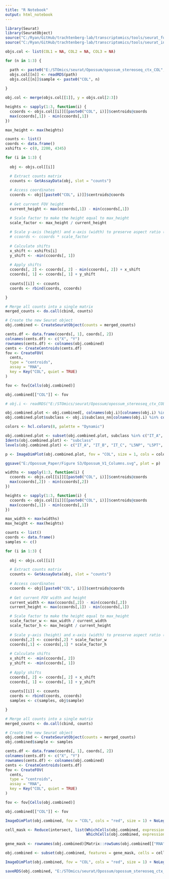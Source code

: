 ```yaml
---
title: "R Notebook"
output: html_notebook
---
```


```r

library(Seurat)
library(SeuratObject)
source("C:/Ryan/GitHub/trachtenberg-lab/transcriptomics/tools/seurat_functions.R")
source("C:/Ryan/GitHub/trachtenberg-lab/transcriptomics/tools/seurat_integration_functions.R")

objs.col <- list(COL1 = NA, COL2 = NA, COL3 = NA)

for (n in 1:3) {

  path <- paste0("E:/STOmics/seurat/Opossum/opossum_stereoseq_ctx_COL", n, "_EXT.rds")
  objs.col[[n]] <- readRDS(path)
  objs.col[[n]]$sample <- paste0("COL", n)
  
}

```


```r

obj.col <- merge(objs.col[[1]], y = objs.col[2:3])

```


```r

heights <- sapply(1:3, function(i) {
  ccoords <- objs.col[[i]][[paste0("COL", i)]]$centroids@coords
  max(ccoords[,1]) - min(ccoords[,1])
})

max_height <- max(heights)

counts <- list()
coords <- data.frame()
xshifts <- c(0, 2200, 4345)

for (i in 1:3) {
  
  obj <- objs.col[[i]]

  # Extract counts matrix
  ccounts <- GetAssayData(obj, slot = "counts")
  
  # Access coordinates
  ccoords <- obj[[paste0("COL", i)]]$centroids@coords
  
  # Get current FOV height
  current_height <- max(ccoords[,1]) - min(ccoords[,1])

  # Scale factor to make the height equal to max_height
  scale_factor <- max_height / current_height
  
  # Scale y-axis (height) and x-axis (width) to preserve aspect ratio (optional)
  # ccoords <- ccoords * scale_factor
  
  # Calculate shifts
  x_shift <- xshifts[i]
  y_shift <- -min(ccoords[, 1])
  
  # Apply shifts
  ccoords[, 2] <- ccoords[, 2] - min(ccoords[, 2]) + x_shift
  ccoords[, 1] <- ccoords[, 1] + y_shift
  
  counts[[i]] <- ccounts
  coords <- rbind(coords, ccoords)

}

# Merge all counts into a single matrix
merged_counts <- do.call(cbind, counts)

# Create the new Seurat object
obj.combined <- CreateSeuratObject(counts = merged_counts)

cents.df <- data.frame(coords[, 1], coords[, 2])
colnames(cents.df) <- c("X", "Y")
rownames(cents.df) <- colnames(obj.combined)
cents <- CreateCentroids(cents.df)
fov <- CreateFOV(
  cents, 
  type = "centroids",
  assay = "RNA",
  key = Key("COL", quiet = TRUE)
)

fov <- fov[Cells(obj.combined)]

obj.combined[["COL"]] <- fov

# obj.i <- readRDS("E:/STOmics/seurat/Opossum/opossum_stereoseq_ctx_COLs_EXT_integrated.rds")

```


```r

obj.combined.plot <- obj.combined[, colnames(obj.i)[colnames(obj.i) %in% colnames(obj.combined)]]
obj.combined.plot$subclass <- obj.i$subclass_nn[colnames(obj.i) %in% colnames(obj.combined)]

colors <- hcl.colors(8, palette = "Dynamic")

obj.combined.plot <- subset(obj.combined.plot, subclass %in% c("IT_A", "IT_B", "IT_C", "IT_D", "L5NP", "L5PT", "L6CT", "L6b"))
Idents(obj.combined.plot) <- "subclass"
levels(obj.combined.plot) <- c("IT_A", "IT_B", "IT_C", "L5NP", "L5PT", "IT_D", "L6CT", "L6b")

p <- ImageDimPlot(obj.combined.plot, fov = "COL", size = 1, cols = colors) + NoLegend()

ggsave("E:/Opossum_Paper/Figure S3/Opossum_V1_Columns.svg", plot = p)

```


```r

widths <- sapply(1:3, function(i) {
  ccoords <- objs.col[[i]][[paste0("COL", i)]]$centroids@coords
  max(ccoords[,2]) - min(ccoords[,2])
})

heights <- sapply(1:3, function(i) {
  ccoords <- objs.col[[i]][[paste0("COL", i)]]$centroids@coords
  max(ccoords[,1]) - min(ccoords[,1])
})

max_width <- max(widths)
max_height <- max(heights)

counts <- list()
coords <- data.frame()
samples <- c()

for (i in 1:3) {
  
  obj <- objs.col[[i]]

  # Extract counts matrix
  ccounts <- GetAssayData(obj, slot = "counts")
  
  # Access coordinates
  ccoords <- obj[[paste0("COL", i)]]$centroids@coords
  
  # Get current FOV width and height
  current_width <- max(ccoords[,2]) - min(ccoords[,2])
  current_height <- max(ccoords[,1]) - min(ccoords[,1])

  # Scale factor to make the height equal to max_height
  scale_factor_w <- max_width / current_width
  scale_factor_h <- max_height / current_height
  
  # Scale y-axis (height) and x-axis (width) to preserve aspect ratio (optional)
  ccoords[,2] <- ccoords[,2] * scale_factor_w
  ccoords[,1] <- ccoords[,1] * scale_factor_h
  
  # Calculate shifts
  x_shift <- -min(ccoords[, 2])
  y_shift <- -min(ccoords[, 1])
  
  # Apply shifts
  ccoords[, 2] <- ccoords[, 2] + x_shift
  ccoords[, 1] <- ccoords[, 1] + y_shift
  
  counts[[i]] <- ccounts
  coords <- rbind(coords, ccoords)
  samples <- c(samples, obj$sample)

}

# Merge all counts into a single matrix
merged_counts <- do.call(cbind, counts)

# Create the new Seurat object
obj.combined <- CreateSeuratObject(counts = merged_counts)
obj.combined$sample <- samples

cents.df <- data.frame(coords[, 1], coords[, 2])
colnames(cents.df) <- c("X", "Y")
rownames(cents.df) <- colnames(obj.combined)
cents <- CreateCentroids(cents.df)
fov <- CreateFOV(
  cents, 
  type = "centroids",
  assay = "RNA",
  key = Key("COL", quiet = TRUE)
)

fov <- fov[Cells(obj.combined)]

obj.combined[["COL"]] <- fov

```


```r

ImageDimPlot(obj.combined, fov = "COL", cols = "red", size = 1) + NoLegend()

```


```r

cell_mask <- Reduce(intersect, list(WhichCells(obj.combined, expression = nFeature_RNA > 50),
                                    WhichCells(obj.combined, expression = nCount_RNA > 100)))
  
gene_mask <- rownames(obj.combined)[Matrix::rowSums(obj.combined[["RNA"]]@counts > 0) > 8]

obj.combined <- subset(obj.combined, features = gene_mask, cells = cell_mask)

```


```r

ImageDimPlot(obj.combined, fov = "COL", cols = "red", size = 1) + NoLegend()

```


```r

saveRDS(obj.combined, "E:/STOmics/seurat/Opossum/opossum_stereoseq_ctx_COLS_EXT.rds")

```

